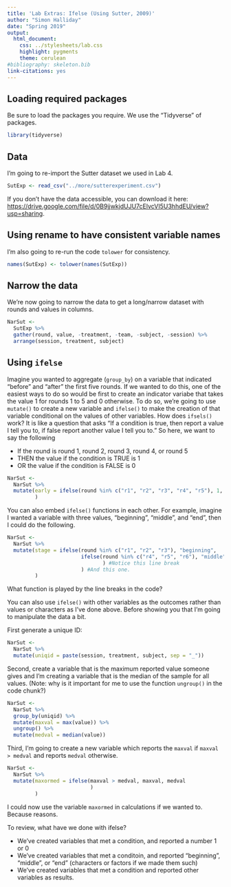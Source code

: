 ```yaml
---
title: 'Lab Extras: Ifelse (Using Sutter, 2009)'
author: "Simon Halliday"
date: "Spring 2019"
output:
  html_document:
    css: ../stylesheets/lab.css
    highlight: pygments
    theme: cerulean
#bibliography: skeleton.bib
link-citations: yes
---
```



## Loading required packages

Be sure to load the packages you require.
We use the "Tidyverse" of packages. 

```r
library(tidyverse)
```



## Data 
I'm going to re-import the Sutter dataset we used in Lab 4. 
```r
SutExp <- read_csv("../more/sutterexperiment.csv")
```
If you don't have the data accessible, you can download it here: [https://drive.google.com/file/d/0B9jjwkjdUJU7cElvcVI5U3hhdEU/view?usp=sharing](https://drive.google.com/file/d/0B9jjwkjdUJU7cElvcVI5U3hhdEU/view?usp=sharing). 


## Using rename to have consistent variable names
I'm also going to re-run the code `tolower` for consistency. 
```r
names(SutExp) <- tolower(names(SutExp))
```

## Narrow the data 
We're now going to narrow the data to get a long/narrow dataset with rounds and values in columns. 
```r
NarSut <- 
  SutExp %>% 
  gather(round, value, -treatment, -team, -subject, -session) %>% 
  arrange(session, treatment, subject)
```


## Using `ifelse`
Imagine you wanted to aggregate (`group_by`) on a variable that indicated "before" and "after" the first five rounds. 
If we wanted to do this, one of the easiest ways to do so would be first to create an indicator variabe that takes the value 1 for rounds 1 to 5 and 0 otherwise. 
To do so, we're going to use `mutate()` to create a new variable and `ifelse()` to make the creation of that variable conditional on the values of other variables. 
How does `ifsels()` work? It is like a question that asks "If a condition is true, then report a value I tell you to, if false report another value I tell you to."
So here, we want to say the following 

- If the round is round 1, round 2, round 3, round 4, or round 5 
- THEN the value if the condition is TRUE is 1
- OR the value if the condition is FALSE is 0

```r
NarSut <- 
  NarSut %>% 
  mutate(early = ifelse(round %in% c("r1", "r2", "r3", "r4", "r5"), 1, 0)
         )
```

You can also embed `ifelse()` functions in each other. For example, imagine I wanted a variable with three values, "beginning", "middle", and "end", then I could do the following. 
```r
NarSut <- 
  NarSut %>% 
  mutate(stage = ifelse(round %in% c("r1", "r2", "r3"), "beginning",
                        ifelse(round %in% c("r4", "r5", "r6"), "middle", "end"
                               ) #Notice this line break
                        ) #And this one. 
         )
```
What function is played by the line breaks in the code? 

You can also use `ifelse()` with other variables as the outcomes rather than values or characters as I've done above. Before showing you that I'm going to manipulate the data a bit. 

First generate a unique ID: 
```r
NarSut <- 
  NarSut %>%
  mutate(uniqid = paste(session, treatment, subject, sep = "_"))
```

Second, create a variable that is the maximum reported value someone gives and I'm creating a variable that is the median of the sample for all values. (Note: why is it important for me to use the function `ungroup()` in the code chunk?) 
```r
NarSut <- 
  NarSut %>%
  group_by(uniqid) %>% 
  mutate(maxval = max(value)) %>% 
  ungroup() %>% 
  mutate(medval = median(value))
```

Third, I'm going to create a new variable which reports the `maxval` if `maxval > medval` and  reports `medval` otherwise. 
```r
NarSut <- 
  NarSut %>%
  mutate(maxormed = ifelse(maxval > medval, maxval, medval
                           )
         )
```
I could now use the variable `maxormed` in calculations if we wanted to. Because reasons. 

To review, what have we done with ifelse? 

- We've created variables that met a condition, and reported a number 1 or 0 
- We've created variables that met a conditoin, and reported "beginning", "middle", or "end" (characters or factors if we made them such)
- We've created  variables that met a condition and reported  other variables as results. 

